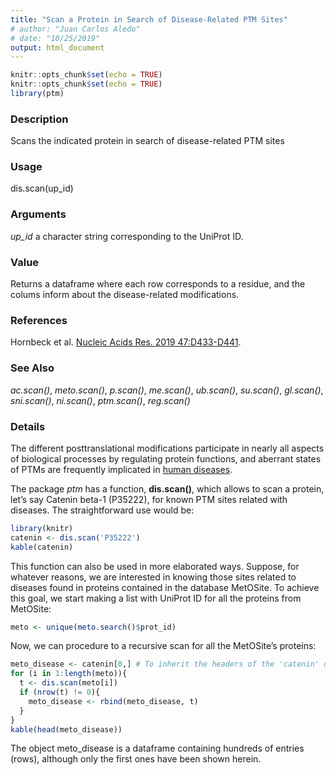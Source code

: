 ```yaml
---
title: "Scan a Protein in Search of Disease-Related PTM Sites"
# author: "Juan Carlos Aledo"
# date: "10/25/2019"
output: html_document
---
```


```r
knitr::opts_chunk$set(echo = TRUE)
knitr::opts_chunk$set(echo = TRUE)
library(ptm)
```

### Description
Scans the indicated protein in search of disease-related PTM sites

### Usage
dis.scan(up_id)

### Arguments
_up_id_	a character string corresponding to the UniProt ID.

### Value
Returns a dataframe where each row corresponds to a residue, and the colums inform about the disease-related modifications.

### References
Hornbeck et al. [Nucleic Acids Res. 2019 47:D433-D441](https://www.ncbi.nlm.nih.gov/pubmed/30445427).

### See Also
_ac.scan()_, _meto.scan()_, _p.scan()_, _me.scan()_, _ub.scan()_, _su.scan()_, _gl.scan()_, _sni.scan()_, _ni.scan()_, _ptm.scan()_, _reg.scan()_

### Details

The different posttranslational modifications participate in nearly all aspects of biological processes by regulating protein functions, and aberrant states of PTMs are frequently implicated in [human diseases](https://www.sciencedirect.com/science/article/pii/S1672022918303188).

The package _ptm_ has a function, **dis.scan()**, which allows to scan a protein, let's say Catenin beta-1 (P35222), for known PTM sites related with diseases. The straightforward use would be:

```r
library(knitr)
catenin <- dis.scan('P35222')
kable(catenin)
```

This function can also be used in more elaborated ways. Suppose, for whatever reasons, we are interested in knowing those sites related to diseases found in proteins contained in the database MetOSite. To achieve this goal, we start making a list with UniProt ID for all the proteins from MetOSite:

```r
meto <- unique(meto.search()$prot_id)
```

Now, we can procedure to a recursive scan for all the MetOSite's proteins:

```r
meto_disease <- catenin[0,] # To inherit the headers of the 'catenin' dataframe
for (i in 1:length(meto)){
  t <- dis.scan(meto[i])
  if (nrow(t) != 0){
    meto_disease <- rbind(meto_disease, t)
  }
}
kable(head(meto_disease))
```

The object meto_disease is a dataframe containing hundreds of entries (rows), although only the first ones have been shown herein.

